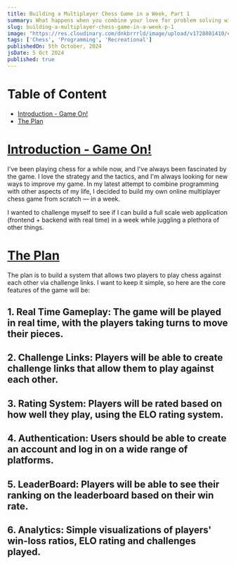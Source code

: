 ```yaml
---
title: Building a Multiplayer Chess Game in a Week, Part 1
summary: What happens when you combine your love for problem solving with code and chess? Well, ChessIO happens.
slug: building-a-multiplayer-chess-game-in-a-week-p-1
image: "https://res.cloudinary.com/dnkbrrrld/image/upload/v1728081410/cover-chess-io_ufclvx.png"
tags: ['Chess', 'Programming', 'Recreational']
publishedOn: 5th October, 2024
jsDate: 5 Oct 2024
published: true
---
```


<HeroImage src="https://res.cloudinary.com/dnkbrrrld/image/upload/v1728081410/cover-chess-io_ufclvx.png" />

# Table of Content

- [Introduction - Game On!](#introduction)
- [The Plan](#the-plan)

# [Introduction - Game On!](#introduction)

I've been playing chess for a while now, and I've always been fascinated by the
game. I love the strategy and the tactics, and I'm always looking for new ways
to improve my game. In my latest attempt to combine programming with other
aspects of my life, I decided to build my own online multiplayer chess game from
scratch — in a week.

I wanted to challenge myself to see if I can build a full scale web application
(frontend + backend with real time) in a week while juggling a plethora of other
things.

# [The Plan](#the-plan)

The plan is to build a system that allows two players to play chess against each
other via challenge links. I want to keep it simple, so here are the core
features of the game will be:

## 1. Real Time Gameplay: The game will be played in real time, with the players taking turns to move their pieces.

## 2. Challenge Links: Players will be able to create challenge links that allow them to play against each other.

## 3. Rating System: Players will be rated based on how well they play, using the ELO rating system.

## 4. Authentication: Users should be able to create an account and log in on a wide range of platforms.

## 5. LeaderBoard: Players will be able to see their ranking on the leaderboard based on their win rate.

## 6. Analytics: Simple visualizations of players' win-loss ratios, ELO rating and challenges played.
